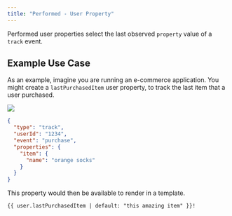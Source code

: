 ```yaml
---
title: "Performed - User Property"
---
```


Performed user properties select the last observed `property` value of a `track` event.


## Example Use Case

As an example, imagine you are running an e-commerce application. You might create a `lastPurchasedItem` user property, to track the last item that a user purchased.

<Frame>
  <img src="/images/last-purchased-item-up.png" />
</Frame>

```json
{
  "type": "track",
  "userId": "1234",
  "event": "purchase",
  "properties": {
    "item": {
      "name": "orange socks"
    }
  }
}
```

This property would then be available to render in a template.


```html
{{ user.lastPurchasedItem | default: "this amazing item" }}!
```